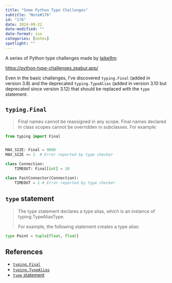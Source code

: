 ```yaml
---
title: "Some Python Type Challenges"
subtitle: "Note#176"
id: "176"
date: 2024-09-22
date-modified: ""
date-format: iso
categories: [notes]
spotlight: ""
---
```

A series of Python type challenges made by [laike9m](https://github.com/laike9m):

<https://python-type-challenges.zeabur.app/>

Even in the basic challenges, I've discovered `typing.Final` (added in version 3.8) and the deprecated `typing.TypeAlias` (added in version 3.10 but deprecated since version 3.12) that should be replaced with the `type` statement.

## `typing.Final`

> Final names cannot be reassigned in any scope. Final names declared in class scopes cannot be overridden in subclasses.
> For example:

```python
from typing import Final


MAX_SIZE: Final = 9000
MAX_SIZE += 1  # Error reported by type checker

class Connection:
    TIMEOUT: Final[int] = 10

class FastConnector(Connection):
    TIMEOUT = 1 # Error reported by type checker

```

## `type` statement

> The type statement declares a type alias, which is an instance of typing.TypeAliasType.
>
> For example, the following statement creates a type alias:

```python
type Point = tuple[float, float]
```

## References

* [`typing.Final`](https://docs.python.org/3/library/typing.html#typing.Final)
* [`typing.TypeAlias`](https://docs.python.org/3/library/typing.html#typing.TypeAlias)
* [`type` statement](https://docs.python.org/3/reference/simple_stmts.html#type)
